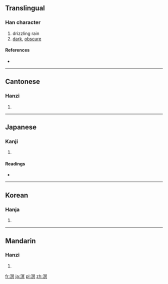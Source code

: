 ==Translingual==

===Han character===
{{Han char|rn=85|rad=水|as=10|sn=13|four=3718<sub>0</sub>|canj=水月日金 (EBAC)}}

# drizzling rain
# [[dark]], [[obscure]]

====References====
* {{Han ref|kx=0640.020|dkj=17947|dj=1046.240|hdz=31709.050|uh=6E9F|ud=28319|bh=DE48|bd=56904}}

----

==Cantonese==

===Hanzi===
{{yue-hanzi|jyut=|y=ming4}}

# {{defn|Cantonese|sort=水10}}

----

==Japanese==

===Kanji===
{{ja-kanji|grade=|rs=水10}}

# {{defn|Japanese|sort=水10}}

====Readings====
* {{ja-readings|on=[[めい]] (mei)|kun=[[くらい]] (kurai), [[うみ]] (umi)}}

----

==Korean==

===Hanja===
{{ko-hanja|hangeul=명|eumhun=|rv=myeong|mr=myŏng|y=myeng}}

# {{defn|Korean|sort=水10}}

----

==Mandarin==

===Hanzi===
{{cmn-hanzi|pin=[[míng]] ([[ming2]])|wg=ming<sup>2</sup>}}

# {{defn|Mandarin|sort=水10}}

[[fr:溟]]
[[ja:溟]]
[[pl:溟]]
[[zh:溟]]